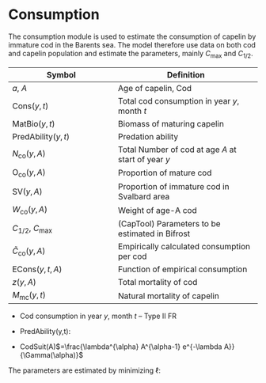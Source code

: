 # Consumption {#consumption}

The consumption module is used to estimate the consumption of capelin by immature cod in the Barents sea. The model therefore use data on both cod and capelin population and estimate the parameters, mainly $C_{\max}$ and $C_{1/2}$. 

| Symbol  |Definition   |
|---------|------------ |
|  $a$, $A$               | Age of capelin, Cod|
|  $\mbox{Cons}(y,t)$     | Total cod consumption in year $y$, month $t$ |
|  $\mbox{MatBio}(y,t)$   | Biomass of maturing capelin |
|  $\mbox{PredAbility}(y,t)$ | Predation ability |
|  $N_{\mbox{co}}(y,A)$  | Total Number of cod at age $A$ at start of year $y$|
|  $\mbox{O}_{\mbox{co}}(y,A)$ | Proportion of mature cod |
|  $\mbox{SV}(y,A)$  | Proportion of immature cod in Svalbard area|
|  $W_{\mbox{co}}(y,A)$ | Weight of age-A cod|
|  $C_{1/2}$, $C_{\mbox{max}}$ | (CapTool) Parameters to be estimated in Bifrost|
|  $\tilde{C}_{\mbox{co}}(y,A)$ | Empirically calculated consumption per cod|
|  $\mbox{ECons}(y,t,A)$  | Function of empirical consumption|
|  $z(y,A)$               | Total mortality of cod|
|  $M_{\mbox{mc}}(y,t)$  | Natural mortality of capelin|


- Cod consumption in year $y$, month $t$ -- Type II FR
    \begin{eqnarray} 
    \mbox{Cons}(y,t) &=& C_{\mbox{max}}\cdot \frac{\mbox{PredAbility}(y,t)\cdot \mbox{MatBio}(y,t)}{C_{1/2} + \mbox{MatBio}(y,t) } \\
    \mbox{MatBio}(y,t) &=& \sum\limits_{a=1}^{5}N_{\mbox{mc}}(y,t,a)W_{\mbox{mc}}(y,t,a)
    \end{eqnarray}
- PredAbility(y,t):
    \begin{eqnarray} &=&\sum\limits_{A} N_{\mbox{co}}(y,t,A)\cdot \mbox{CodSuit}(A) \cdot  \nonumber\\ 
    &&[1-\mbox{O}_{\mbox{co}}(y,A)]\cdot [1-\mbox{SV}(y,A)]\cdot W_{\mbox{co}}^{0.801}(y,A)
    \end{eqnarray}

- CodSuit(A)$=\frac{\lambda^{\alpha} A^{\alpha-1} e^{-\lambda A}}{\Gamma(\alpha)}$


The parameters are estimated by minimizing $\ell$:
\begin{eqnarray}
\ell &=& \sum\limits_{y}\left(\sum\limits_{t}\mbox{Cons}(y,t) - \sum\limits_{A,t}\mbox{ECons}(y,t,A) \right)^2\\
\mbox{ECons}(y,t,A) &=&  \tilde{N}_{\mbox{co}}(y,t,A) \left[1-\mbox{O}_{\mbox{co}}(y,A)\right] \left[1-\mbox{SV}(y,A)\right] \tilde{C}_{\mbox{co}}(y,A) \nonumber\\
\tilde{N}_{\mbox{co}}(y,t,A) &=& N_{\mbox{co}}(y,A)e^{-(t-0.5)*z(y,A)/12}\\
M_{\mbox{mc}}(y,t) &=& -\ln \left( 1- \frac{\mbox{Cons}(y,t)}{\mbox{MatBio}(y,t)} \right)
\end{eqnarray}
